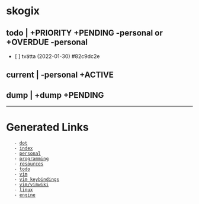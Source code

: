 = skogix =
== todo | +PRIORITY +PENDING -personal or +OVERDUE -personal ==
* [ ] tvätta (2022-01-30)  #82c9dc2e
== current | -personal +ACTIVE ==
== dump | +dump +PENDING ==
----

= Generated Links =
    - [[dot]]
    - [[index]]
    - [[personal]]
    - [[programming]]
    - [[resources]]
    - [[todo]]
    - [[vim]]
    - [[vim/keybindings|vim keybindings]]
    - [[vim/vimwiki]]
    - [[linux]]
    - [[engine]]

